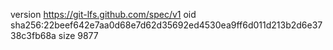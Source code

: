 version https://git-lfs.github.com/spec/v1
oid sha256:22beef642e7aa0d68e7d62d35692ed4530ea9ff6d011d213b2d6e3738c3fb68a
size 9877
